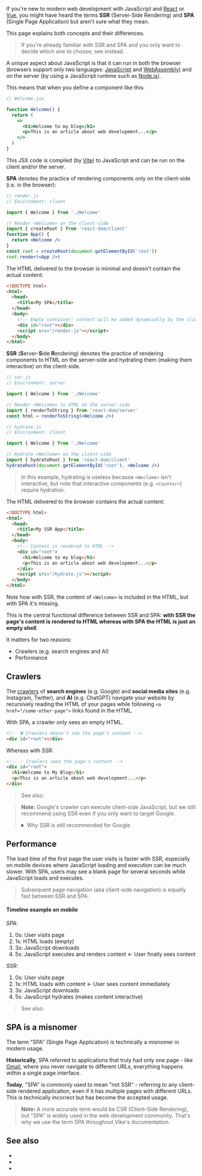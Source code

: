 
If you're new to modern web development with JavaScript and [React](https://react.dev) or [Vue](https://vuejs.org), you might have heard the terms **SSR** (Server-Side Rendering) and **SPA** (Single Page Application) but aren't sure what they mean.

This page explains both concepts and their differences.

> If you're already familiar with SSR and SPA and you only want to decide which one to choose, see <Link href="/SSR-vs-SPA" /> instead.

A unique aspect about JavaScript is that it can run in both the browser (browsers support only two languages: [JavaScript](https://en.wikipedia.org/wiki/JavaScript) and [WebAssembly](https://webassembly.org)) and on the server (by using a JavaScript runtime such as [Node.js](https://nodejs.org)).

This means that when you define a component like this:

```jsx
// Welcome.jsx

function Welcome() {
  return (
    <>
      <h1>Welcome to my blog</h1>
      <p>This is an article about web development...</p>
    </>
  )
}
```

This JSX code is compiled (by [Vite](https://vite.dev)) to JavaScript and can be run on the client and/or the server.

**SPA** denotes the practice of rendering components only on the client-side (i.e. in the browser):

```jsx
// render.js
// Environment: client

import { Welcome } from './Welcome'

// Render <Welcome> on the client-side
import { createRoot } from 'react-dom/client'
function App() {
  return <Welcome />
}
const root = createRoot(document.getElementById('root'))
root.render(<App />)
```

The HTML delivered to the browser is minimal and doesn't contain the actual content:

```html
<!DOCTYPE html>
<html>
  <head>
    <title>My SPA</title>
  </head>
  <body>
    <!-- Empty container: content will be added dynamically by the client-side JavaScript -->
    <div id="root"></div>
    <script src="/render.js"></script>
  </body>
</html>
```

**SSR** (**S**erver-**S**ide **R**endering) denotes the practice of rendering components to HTML on the server-side and <Link href="/hydration">hydrating</Link> them (making them interactive) on the client-side.

```jsx
// ssr.js
// Environment: server

import { Welcome } from './Welcome'

// Render <Welcome> to HTML on the server-side
import { renderToString } from 'react-dom/server'
const html = renderToString(<Welcome />)
```

```jsx
// hydrate.js
// Environment: client

import { Welcome } from './Welcome'

// Hydrate <Weclome> on the client-side
import { hydrateRoot } from 'react-dom/client'
hydrateRoot(document.getElementById('root'), <Welcome />)
```

> In this example, hydrating is useless because `<Weclome>` isn't interactive, but note that interactive components (e.g. `<Counter>`) require hydration.

The HTML delivered to the browser contains the actual content:

```html
<!DOCTYPE html>
<html>
  <head>
    <title>My SSR App</title>
  </head>
  <body>
    <!-- Content is rendered to HTML -->
    <div id="root">
      <h1>Welcome to my blog</h1>
      <p>This is an article about web development...</p>
    </div>
    <script src="/hydrate.js"></script>
  </body>
</html>
```

Note how with SSR, the content of `<Welcome>` is included in the HTML, but with SPA it's missing.

This is the central functional difference between SSR and SPA: **with SSR the page's content is rendered to HTML whereas with SPA the HTML is just an empty shell**.

It matters for two reasons:
 - Crawlers (e.g. search engines and AI)
 - Performance


## Crawlers

The [crawlers](https://en.wikipedia.org/wiki/Web_crawler) of **search engines** (e.g. Google) and **social media sites** (e.g. Instagram, Twitter), and **AI** (e.g. ChatGPT) navigate your website by recursively reading the HTML of your pages while following `<a href="/some-other-page">` links found in the HTML.

With SPA, a crawler only sees an empty HTML.

```html
<!-- ❌ Crawlers doesn't see the page's content -->
<div id="root"></div>
```

Whereas with SSR:

```html
<!-- ✅ Crawlers sees the page's content -->
<div id="root">
  <h1>Welcome to My Blog</h1>
  <p>This is an article about web development...</p>
</div>
```

> See also: <Link href="/SSR-vs-SPA" />

> **Note:** Google's crawler can execute client-side JavaScript, but we still recommend using SSR even if you only want to target Google.
>
> <details>
> <summary>Why SSR is still recommended for Google</summary>
>
> Google's crawler is unique because it can execute client-side JavaScript, unlike most other search engines and social media crawlers. This means Google can potentially index SPA content, but there are several limitations:
>
> - **Unreliable execution**: JavaScript execution may fail or timeout
> - **Delayed indexing**: Google processes JavaScript content in a second wave, which can delay indexing
> - **Performance impact**: Heavy JavaScript can cause crawling issues
> - **Future uncertainty**: Google may discontinue JavaScript execution as SSR becomes standard
>
> For these reasons, SSR remains the recommended approach even for Google-only SEO.
> </details>


## Performance

The load time of the first page the user visits is faster with SSR, especially on mobile devices where JavaScript loading and execution can be much slower. With SPA, users may see a blank page for several seconds while JavaScript loads and executes.

> Subsequent page navigation (aka <Link href="/client-routing">client-side navigation</Link>) is equally fast between SSR and SPA.

#### Timeline example on mobile

*SPA*:
1. 0s: User visits page
2. 1s: HTML loads (empty)
3. 3s: JavaScript downloads
4. 5s: JavaScript executes and renders content ← User finally sees content

*SSR*:
1. 0s: User visits page
2. 1s: HTML loads with content ← User sees content immediately
3. 3s: JavaScript downloads
4. 5s: JavaScript hydrates (makes content interactive)

> See also: <Link href="/SSR-vs-SPA" />


## SPA is a misnomer

The term "SPA" (Single Page Application) is technically a misnomer in modern usage.

**Historically**, SPA referred to applications that truly had only one page - like [Gmail](https://thehistoryoftheweb.com/what-does-ajax-even-stand-for/), where you never navigate to different URLs, everything happens within a single page interface.

**Today**, "SPA" is commonly used to mean "not SSR" - referring to any client-side rendered application, even if it has multiple pages with different URLs. This is technically incorrect but has become the accepted usage.

> **Note:** A more accurate term would be CSR (Client-Side Rendering), but "SPA" is widely used in the web development community. That's why we use the term SPA throughout Vike's documentation.


## See also

- <Link href="/SSR-vs-SPA" />
- <Link href="/hydration" />
- <Link href="/ssr" />
